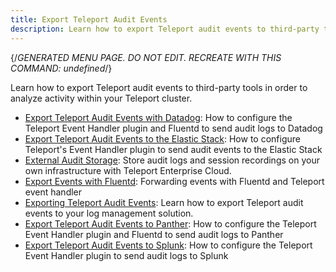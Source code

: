 ```yaml
---
title: Export Teleport Audit Events
description: Learn how to export Teleport audit events to third-party tools in order to analyze activity within your Teleport cluster.
---
```


{/*GENERATED MENU PAGE. DO NOT EDIT. RECREATE WITH THIS COMMAND:
undefined*/}

Learn how to export Teleport audit events to third-party tools in order to analyze activity within your Teleport cluster.

- [Export Teleport Audit Events with Datadog](export-audit-events/datadog.mdx): How to configure the Teleport Event Handler plugin and Fluentd to send audit logs to Datadog
- [Export Teleport Audit Events to the Elastic Stack](export-audit-events/elastic-stack.mdx): How to configure Teleport's Event Handler plugin to send audit events to the Elastic Stack
- [External Audit Storage](export-audit-events/external-audit-storage.mdx): Store audit logs and session recordings on your own infrastructure with Teleport Enterprise Cloud.
- [Export Events with Fluentd](export-audit-events/fluentd.mdx): Forwarding events with Fluentd and Teleport event handler
- [Exporting Teleport Audit Events](export-audit-events/overview.mdx): Learn how to export Teleport audit events to your log management solution.
- [Export Teleport Audit Events to Panther](export-audit-events/panther.mdx): How to configure the Teleport Event Handler plugin and Fluentd to send audit logs to Panther
- [Export Teleport Audit Events to Splunk](export-audit-events/splunk.mdx): How to configure the Teleport Event Handler plugin to send audit logs to Splunk
